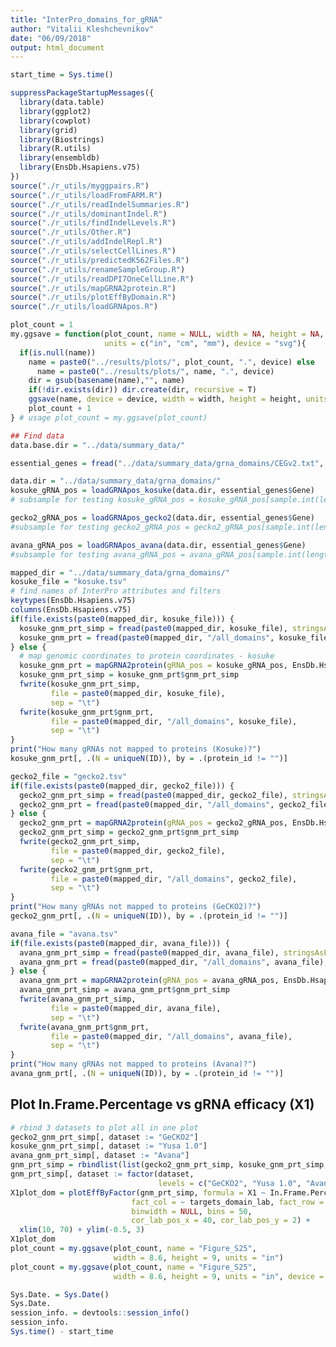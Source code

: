 ```yaml
---
title: "InterPro_domains_for_gRNA"
author: "Vitalii Kleshchevnikov"
date: "06/09/2018"
output: html_document
---
```


```r
start_time = Sys.time()

suppressPackageStartupMessages({
  library(data.table)
  library(ggplot2)
  library(cowplot)
  library(grid)
  library(Biostrings)
  library(R.utils)
  library(ensembldb)
  library(EnsDb.Hsapiens.v75)
})
source("./r_utils/myggpairs.R")
source("./r_utils/loadFromFARM.R")
source("./r_utils/readIndelSummaries.R") 
source("./r_utils/dominantIndel.R")
source("./r_utils/findIndelLevels.R")
source("./r_utils/Other.R")
source("./r_utils/addIndelRepl.R") 
source("./r_utils/selectCellLines.R")
source("./r_utils/predictedK562Files.R")
source("./r_utils/renameSampleGroup.R")
source("./r_utils/readDPI7OneCellLine.R")
source("./r_utils/mapGRNA2protein.R")
source("./r_utils/plotEffByDomain.R")
source("./r_utils/loadGRNApos.R")

plot_count = 1
my.ggsave = function(plot_count, name = NULL, width = NA, height = NA,
                     units = c("in", "cm", "mm"), device = "svg"){
  if(is.null(name)) 
    name = paste0("../results/plots/", plot_count, ".", device) else
      name = paste0("../results/plots/", name, ".", device)
    dir = gsub(basename(name),"", name)
    if(!dir.exists(dir)) dir.create(dir, recursive = T)
    ggsave(name, device = device, width = width, height = height, units = units)
    plot_count + 1
} # usage plot_count = my.ggsave(plot_count)

## Find data
data.base.dir = "../data/summary_data/"
```

```r
essential_genes = fread("../data/summary_data/grna_domains/CEGv2.txt", stringsAsFactors = FALSE)
```

```r
data.dir = "../data/summary_data/grna_domains/"
kosuke_gRNA_pos = loadGRNApos_kosuke(data.dir, essential_genes$Gene)
# subsample for testing kosuke_gRNA_pos = kosuke_gRNA_pos[sample.int(length(kosuke_gRNA_pos), 100)]
```

```r
gecko2_gRNA_pos = loadGRNApos_gecko2(data.dir, essential_genes$Gene)
#subsample for testing gecko2_gRNA_pos = gecko2_gRNA_pos[sample.int(length(gecko2_gRNA_pos), 100)]
```

```r
avana_gRNA_pos = loadGRNApos_avana(data.dir, essential_genes$Gene)
#subsample for testing avana_gRNA_pos = avana_gRNA_pos[sample.int(length(avana_gRNA_pos), 100)]
```

```r
mapped_dir = "../data/summary_data/grna_domains/"
kosuke_file = "kosuke.tsv"
# find names of InterPro attributes and filters
keytypes(EnsDb.Hsapiens.v75)
columns(EnsDb.Hsapiens.v75)
if(file.exists(paste0(mapped_dir, kosuke_file))) {
  kosuke_gnm_prt_simp = fread(paste0(mapped_dir, kosuke_file), stringsAsFactors = TRUE)
  kosuke_gnm_prt = fread(paste0(mapped_dir, "/all_domains", kosuke_file), stringsAsFactors = TRUE)
} else {
  # map genomic coordinates to protein coordinates - kosuke
  kosuke_gnm_prt = mapGRNA2protein(gRNA_pos = kosuke_gRNA_pos, EnsDb.Hsapiens.v75)
  kosuke_gnm_prt_simp = kosuke_gnm_prt$gnm_prt_simp
  fwrite(kosuke_gnm_prt_simp, 
         file = paste0(mapped_dir, kosuke_file),
         sep = "\t")
  fwrite(kosuke_gnm_prt$gnm_prt, 
         file = paste0(mapped_dir, "/all_domains", kosuke_file),
         sep = "\t")
}
print("How many gRNAs not mapped to proteins (Kosuke)?")
kosuke_gnm_prt[, .(N = uniqueN(ID)), by = .(protein_id != "")]
```

```r
gecko2_file = "gecko2.tsv"
if(file.exists(paste0(mapped_dir, gecko2_file))) {
  gecko2_gnm_prt_simp = fread(paste0(mapped_dir, gecko2_file), stringsAsFactors = TRUE)
  gecko2_gnm_prt = fread(paste0(mapped_dir, "/all_domains", gecko2_file), stringsAsFactors = TRUE)
} else {
  gecko2_gnm_prt = mapGRNA2protein(gRNA_pos = gecko2_gRNA_pos, EnsDb.Hsapiens.v75)
  gecko2_gnm_prt_simp = gecko2_gnm_prt$gnm_prt_simp
  fwrite(gecko2_gnm_prt_simp, 
         file = paste0(mapped_dir, gecko2_file),
         sep = "\t")
  fwrite(gecko2_gnm_prt$gnm_prt, 
         file = paste0(mapped_dir, "/all_domains", gecko2_file),
         sep = "\t")
}
print("How many gRNAs not mapped to proteins (GeCKO2)?")
gecko2_gnm_prt[, .(N = uniqueN(ID)), by = .(protein_id != "")]
```

```r
avana_file = "avana.tsv" 
if(file.exists(paste0(mapped_dir, avana_file))) {
  avana_gnm_prt_simp = fread(paste0(mapped_dir, avana_file), stringsAsFactors = TRUE)
  avana_gnm_prt = fread(paste0(mapped_dir, "/all_domains", avana_file), stringsAsFactors = TRUE)
} else {
  avana_gnm_prt = mapGRNA2protein(gRNA_pos = avana_gRNA_pos, EnsDb.Hsapiens.v75)
  avana_gnm_prt_simp = avana_gnm_prt$gnm_prt_simp
  fwrite(avana_gnm_prt_simp, 
         file = paste0(mapped_dir, avana_file),
         sep = "\t")
  fwrite(avana_gnm_prt$gnm_prt, 
         file = paste0(mapped_dir, "/all_domains", avana_file),
         sep = "\t")
}
print("How many gRNAs not mapped to proteins (Avana)?")
avana_gnm_prt[, .(N = uniqueN(ID)), by = .(protein_id != "")]
```

## Plot In.Frame.Percentage vs gRNA efficacy (X1)

```r
# rbind 3 datasets to plot all in one plot
gecko2_gnm_prt_simp[, dataset := "GeCKO2"]
kosuke_gnm_prt_simp[, dataset := "Yusa 1.0"]
avana_gnm_prt_simp[, dataset := "Avana"]
gnm_prt_simp = rbindlist(list(gecko2_gnm_prt_simp, kosuke_gnm_prt_simp, avana_gnm_prt_simp))
gnm_prt_simp[, dataset := factor(dataset,
                                 levels = c("GeCKO2", "Yusa 1.0", "Avana"))]
X1plot_dom = plotEffByFactor(gnm_prt_simp, formula = X1 ~ In.Frame.Percentage, 
                           fact_col = ~ targets_domain_lab, fact_row = ~ dataset,
                           binwidth = NULL, bins = 50,
                           cor_lab_pos_x = 40, cor_lab_pos_y = 2) +
  xlim(10, 70) + ylim(-0.5, 3)
X1plot_dom
plot_count = my.ggsave(plot_count, name = "Figure_S25",
                       width = 8.6, height = 9, units = "in")
plot_count = my.ggsave(plot_count, name = "Figure_S25",
                       width = 8.6, height = 9, units = "in", device = "png")
```

```r
Sys.Date. = Sys.Date()
Sys.Date.
session_info. = devtools::session_info()
session_info.
Sys.time() - start_time
```